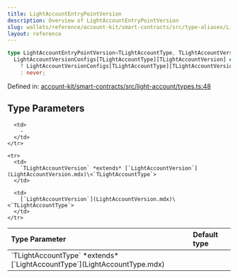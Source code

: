 ```yaml
---
title: LightAccountEntryPointVersion
description: Overview of LightAccountEntryPointVersion
slug: wallets/reference/account-kit/smart-contracts/src/type-aliases/LightAccountEntryPointVersion
layout: reference
---
```


```ts
type LightAccountEntryPointVersion<TLightAccountType, TLightAccountVersion> =
  LightAccountVersionConfigs[TLightAccountType][TLightAccountVersion] extends LightAccountVersionConfig
    ? LightAccountVersionConfigs[TLightAccountType][TLightAccountVersion]["entryPointVersion"]
    : never;
```

Defined in: [account-kit/smart-contracts/src/light-account/types.ts:48](https://github.com/alchemyplatform/aa-sdk/blob/e3c1a23e6e03f44bf2db3afddb97a91b175cba58/account-kit/smart-contracts/src/light-account/types.ts#L48)

## Type Parameters

<table>
  <thead>
    <tr>
      <th align="left">Type Parameter</th>
      <th align="left">Default type</th>
    </tr>
  </thead>

  <tbody>
    <tr>
      <td>
        `TLightAccountType` *extends* [`LightAccountType`](LightAccountType.mdx)
      </td>

      <td>
        ‐
      </td>
    </tr>

    <tr>
      <td>
        `TLightAccountVersion` *extends* [`LightAccountVersion`](LightAccountVersion.mdx)\<`TLightAccountType`>
      </td>

      <td>
        [`LightAccountVersion`](LightAccountVersion.mdx)\<`TLightAccountType`>
      </td>
    </tr>

  </tbody>
</table>
